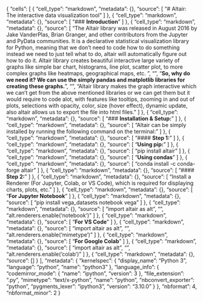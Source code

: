 {
 "cells": [
  {
   "cell_type": "markdown",
   "metadata": {},
   "source": [
    "# Altair: The interactive data visualization tool"
   ]
  },
  {
   "cell_type": "markdown",
   "metadata": {},
   "source": [
    "### **Introduction**"
   ]
  },
  {
   "cell_type": "markdown",
   "metadata": {},
   "source": [
    "The Altair library was released in August 2016 by Jake VanderPlas, Brian Granger, and other contributors from the Jupyter and PyData communities. It is a declarative statistical visualization library for Python, meaning that we don't need to code how to do something instead we need to just tell what to do, altair will automatically figure out how to do it. Altair library creates beautiful interactive large variety of graphs like simple bar chart, histograms, line plot, scatter plot, to more complex graphs like heatmaps, geographical maps, etc. \n",
    "\n",
    "**So, why do we need it? We can use the simply pandas and matplotlib libraries for creating these graphs.**\n",
    "\n",
    "Altair library makes the graph interactive which we can't get from the above mentioned libraries or we can get them but it would require to code alot, with features like tooltips, zooming in and out of plots, selections with opacity, color, size (hover effect), dynamic update, also altair allows us to export the file into html files.\n"
   ]
  },
  {
   "cell_type": "markdown",
   "metadata": {},
   "source": [
    "### **Installation & Setup:**"
   ]
  },
  {
   "cell_type": "markdown",
   "metadata": {},
   "source": [
    "Altair can be simply installed by running the following command on the terminal:"
   ]
  },
  {
   "cell_type": "markdown",
   "metadata": {},
   "source": [
    "#### **Step 1:**"
   ]
  },
  {
   "cell_type": "markdown",
   "metadata": {},
   "source": [
    "**Using pip:**"
   ]
  },
  {
   "cell_type": "markdown",
   "metadata": {},
   "source": [
    "pip install altair "
   ]
  },
  {
   "cell_type": "markdown",
   "metadata": {},
   "source": [
    "**Using condas**"
   ]
  },
  {
   "cell_type": "markdown",
   "metadata": {},
   "source": [
    "conda install -c conda-forge altair"
   ]
  },
  {
   "cell_type": "markdown",
   "metadata": {},
   "source": [
    "#### **Step 2:**"
   ]
  },
  {
   "cell_type": "markdown",
   "metadata": {},
   "source": [
    "Install a Renderer (For Jupyter, Colab, or VS Code), which is required for displaying charts, plots, etc."
   ]
  },
  {
   "cell_type": "markdown",
   "metadata": {},
   "source": [
    "**For Jupyter Notebook**"
   ]
  },
  {
   "cell_type": "markdown",
   "metadata": {},
   "source": [
    "pip install vega_datasets notebook vega"
   ]
  },
  {
   "cell_type": "markdown",
   "metadata": {},
   "source": [
    "import altair as alt\n",
    "\n",
    "alt.renderers.enable('notebook')"
   ]
  },
  {
   "cell_type": "markdown",
   "metadata": {},
   "source": [
    "**For VS Code**"
   ]
  },
  {
   "cell_type": "markdown",
   "metadata": {},
   "source": [
    "import altair as alt\n",
    "\n",
    "alt.renderers.enable('mimetype')"
   ]
  },
  {
   "cell_type": "markdown",
   "metadata": {},
   "source": [
    "**For Google Colab**"
   ]
  },
  {
   "cell_type": "markdown",
   "metadata": {},
   "source": [
    "import altair as alt\n",
    "\n",
    "alt.renderers.enable('colab')"
   ]
  },
  {
   "cell_type": "markdown",
   "metadata": {},
   "source": []
  }
 ],
 "metadata": {
  "kernelspec": {
   "display_name": "Python 3",
   "language": "python",
   "name": "python3"
  },
  "language_info": {
   "codemirror_mode": {
    "name": "ipython",
    "version": 3
   },
   "file_extension": ".py",
   "mimetype": "text/x-python",
   "name": "python",
   "nbconvert_exporter": "python",
   "pygments_lexer": "ipython3",
   "version": "3.10.0"
  }
 },
 "nbformat": 4,
 "nbformat_minor": 2
}
